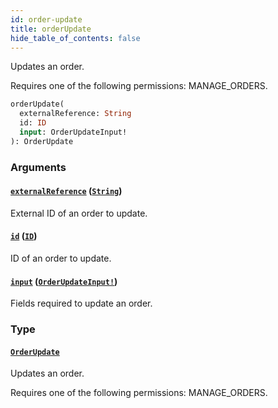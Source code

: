 ```yaml
---
id: order-update
title: orderUpdate
hide_table_of_contents: false
---
```


Updates an order.

Requires one of the following permissions: MANAGE_ORDERS.

```graphql
orderUpdate(
  externalReference: String
  id: ID
  input: OrderUpdateInput!
): OrderUpdate
```

### Arguments

#### [`externalReference`](#) ([`String`](../../../developer/api-reference/scalars/string))

External ID of an order to update.

#### [`id`](#) ([`ID`](../../../developer/api-reference/scalars/id))

ID of an order to update.

#### [`input`](#) ([`OrderUpdateInput!`](../../../developer/api-reference/inputs/order-update-input))

Fields required to update an order.

### Type

#### [`OrderUpdate`](../../../developer/api-reference/objects/order-update)

Updates an order.

Requires one of the following permissions: MANAGE_ORDERS.
